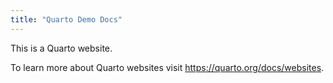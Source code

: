 ```yaml
---
title: "Quarto Demo Docs"
---
```


This is a Quarto website.

To learn more about Quarto websites visit <https://quarto.org/docs/websites>.
